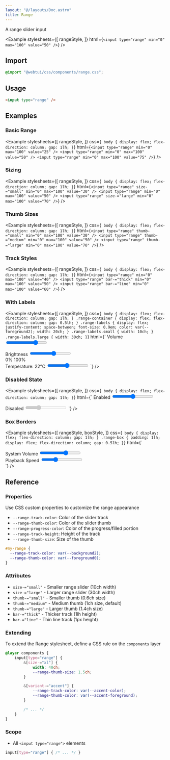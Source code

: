 ```yaml
---
layout: "@/layouts/Doc.astro"
title: Range
---
```



A range slider input

<Example
    stylesheets={[
        rangeStyle,
    ]}
    html={`<input type="range" min="0" max="100" value="50" />`}
/>

## Import

```css
@import "@webtui/css/components/range.css";
```

## Usage

```html
<input type="range" />
```

## Examples

### Basic Range

<Example
    stylesheets={[
        rangeStyle,
    ]}
    css={`
body {
    display: flex;
    flex-direction: column;
    gap: 1lh;
}`}
    html={`
<input type="range" min="0" max="100" value="25" />
<input type="range" min="0" max="100" value="50" />
<input type="range" min="0" max="100" value="75" />
`}
/>

### Sizing

<Example
    stylesheets={[
        rangeStyle,
    ]}
    css={`
body {
    display: flex;
    flex-direction: column;
    gap: 1lh;
}`}
    html={`
<input type="range" size-="small" min="0" max="100" value="30" />
<input type="range" min="0" max="100" value="50" />
<input type="range" size-="large" min="0" max="100" value="70" />
`}
/>

### Thumb Sizes

<Example
    stylesheets={[
        rangeStyle,
    ]}
    css={`
body {
    display: flex;
    flex-direction: column;
    gap: 1lh;
}`}
    html={`
<input type="range" thumb-="small" min="0" max="100" value="30" />
<input type="range" thumb-="medium" min="0" max="100" value="50" />
<input type="range" thumb-="large" min="0" max="100" value="70" />
`}
/>

### Track Styles

<Example
    stylesheets={[
        rangeStyle,
    ]}
    css={`
body {
    display: flex;
    flex-direction: column;
    gap: 1lh;
}`}
    html={`
<input type="range" min="0" max="100" value="40" />
<input type="range" bar-="thick" min="0" max="100" value="50" />
<input type="range" bar-="line" min="0" max="100" value="60" />
`}
/>

### With Labels

<Example
    stylesheets={[
        rangeStyle,
    ]}
    css={`
body {
    display: flex;
    flex-direction: column;
    gap: 1lh;
}
.range-container {
    display: flex;
    flex-direction: column;
    gap: 0.5lh;
}
.range-labels {
    display: flex;
    justify-content: space-between;
    font-size: 0.9em;
    color: var(--foreground2);
    width: 20ch;
}
.range-labels.small {
    width: 10ch;
}
.range-labels.large {
    width: 30ch;
}`}
    html={`
<label>
    Volume
    <input type="range" min="0" max="100" value="75" />
</label>

<div class="range-container">
    <label>Brightness</label>
    <input type="range" min="0" max="100" value="60" />
    <div class="range-labels">
        <span>0%</span>
        <span>100%</span>
    </div>
</div>

<label>
    Temperature: <span id="temp-value">22°C</span>
    <input type="range" min="10" max="35" value="22" oninput="document.getElementById('temp-value').textContent = this.value + '°C'" />
</label>
`}
/>

### Disabled State

<Example
    stylesheets={[
        rangeStyle,
    ]}
    css={`
body {
    display: flex;
    flex-direction: column;
    gap: 1lh;
}`}
    html={`
<label>
    Enabled
    <input type="range" min="0" max="100" value="50" />
</label>

<label>
    Disabled
    <input type="range" min="0" max="100" value="30" disabled />
</label>
`}
/>

### Box Borders

<Example
    stylesheets={[
        rangeStyle,
        boxStyle,
    ]}
    css={`
body {
    display: flex;
    flex-direction: column;
    gap: 1lh;
}
.range-box {
    padding: 1lh;
    display: flex;
    flex-direction: column;
    gap: 0.5lh;
}`}
    html={`
<div class="range-box" box-="round">
    <label>System Volume</label>
    <input type="range" min="0" max="100" value="65" />
</div>

<div class="range-box" box-="double">
    <label>Playback Speed</label>
    <input type="range" min="0.5" max="2" value="1" step="0.1" />
</div>
`}
/>

## Reference

### Properties

Use CSS custom properties to customize the range appearance

- `--range-track-color`: Color of the slider track
- `--range-thumb-color`: Color of the slider thumb
- `--range-progress-color`: Color of the progress/filled portion
- `--range-track-height`: Height of the track
- `--range-thumb-size`: Size of the thumb

```css
#my-range {
  --range-track-color: var(--background2);
  --range-thumb-color: var(--foreground0);
}
```

### Attributes

- `size-="small"` - Smaller range slider (10ch width)
- `size-="large"` - Larger range slider (30ch width)
- `thumb-="small"` - Smaller thumb (0.6ch size)
- `thumb-="medium"` - Medium thumb (1ch size, default)
- `thumb-="large"` - Larger thumb (1.4ch size)
- `bar-="thick"` - Thicker track (1lh height)
- `bar-="line"` - Thin line track (1px height)


### Extending

To extend the Range stylesheet, define a CSS rule on the `components` layer

```css
@layer components {
    input[type="range"] {
        &[size-="xl"] {
            width: 40ch;
            --range-thumb-size: 1.5ch;
        }

        &[variant-="accent"] {
            --range-track-color: var(--accent-color);
            --range-thumb-color: var(--accent-foreground);
        }

        /* ... */
    }
}
```

### Scope

- All `<input type="range">` elements

```css
input[type="range"] { /* ... */ }
```
